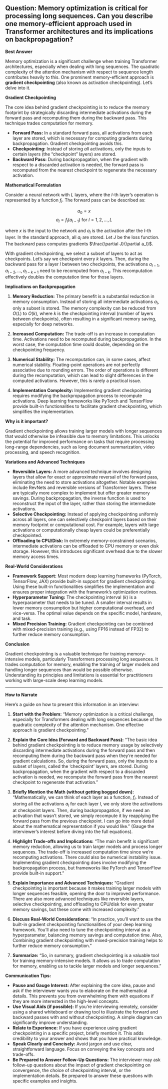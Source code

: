 ## Question: Memory optimization is critical for processing long sequences. Can you describe one memory-efficient approach used in Transformer architectures and its implications on backpropagation?

**Best Answer**

Memory optimization is a significant challenge when training Transformer architectures, especially when dealing with long sequences.  The quadratic complexity of the attention mechanism with respect to sequence length contributes heavily to this. One prominent memory-efficient approach is **gradient checkpointing** (also known as activation checkpointing).  Let's delve into it.

**Gradient Checkpointing**

The core idea behind gradient checkpointing is to reduce the memory footprint by strategically discarding intermediate activations during the forward pass and recomputing them during the backward pass.  This technique trades computation for memory.

*   **Forward Pass:** In a standard forward pass, all activations from each layer are stored, which is necessary for computing gradients during backpropagation.  Gradient checkpointing avoids this.
*   **Checkpointing:** Instead of storing *all* activations, only the inputs to certain layers (the "checkpoint" layers) are stored.
*   **Backward Pass:** During backpropagation, when the gradient with respect to a discarded activation is needed, the forward pass is recomputed from the nearest checkpoint to regenerate the necessary activation.

**Mathematical Formulation**

Consider a neural network with $L$ layers, where the $l$-th layer's operation is represented by a function $f_l$.  The forward pass can be described as:

$$a_0 = x$$
$$a_l = f_l(a_{l-1}) \text{  for } l = 1, 2, ..., L$$

where $x$ is the input to the network and $a_l$ is the activation after the $l$-th layer.  In the standard approach, all $a_l$ are stored.  Let $J$ be the loss function.  The backward pass computes gradients $\frac{\partial J}{\partial a_l}$.

With gradient checkpointing, we select a subset of layers to act as checkpoints.  Let's say we checkpoint every $k$ layers.  Then, during the backward pass for a layer $l$ between two checkpoints, the activations $a_{l-1}, a_{l-2}, ..., a_{l-k+1}$ need to be recomputed from $a_{l-k}$. This recomputation effectively doubles the computation time for those layers.

**Implications on Backpropagation**

1.  **Memory Reduction:**  The primary benefit is a substantial reduction in memory consumption.  Instead of storing all intermediate activations $a_l$, only a subset is stored.  The memory complexity can be reduced from $O(L)$ to $O(k)$, where $k$ is the checkpointing interval (number of layers between checkpoints), often resulting in a significant memory saving, especially for deep networks.

2.  **Increased Computation:**  The trade-off is an increase in computation time.  Activations need to be recomputed during backpropagation.  In the worst case, the computation time could double, depending on the checkpointing frequency.

3.  **Numerical Stability:**  The recomputation can, in some cases, affect numerical stability.  Floating-point operations are not perfectly associative due to rounding errors.  The order of operations is different during the recomputation, which can lead to slight differences in the computed activations. However, this is rarely a practical issue.

4.  **Implementation Complexity:**  Implementing gradient checkpointing requires modifying the backpropagation process to recompute activations.  Deep learning frameworks like PyTorch and TensorFlow provide built-in functionalities to facilitate gradient checkpointing, which simplifies the implementation.

**Why is it important?**

Gradient checkpointing allows training larger models with longer sequences that would otherwise be infeasible due to memory limitations. This unlocks the potential for improved performance on tasks that require processing long-range dependencies, such as long document summarization, video processing, and speech recognition.

**Variations and Advanced Techniques**

*   **Reversible Layers:** A more advanced technique involves designing layers that allow for exact or approximate reversal of the forward pass, eliminating the need to store activations altogether.  Notable examples include RevNets and reversible versions of Transformer layers.  These are typically more complex to implement but offer greater memory savings.  During backpropagation, the inverse function is used to reconstruct the input of the layer, rather than storing the intermediate activations.
*   **Selective Checkpointing:** Instead of applying checkpointing uniformly across all layers, one can selectively checkpoint layers based on their memory footprint or computational cost. For example, layers with large activations or computationally cheap layers could be preferentially checkpointed.
*   **Offloading to CPU/Disk:** In extremely memory-constrained scenarios, intermediate activations can be offloaded to CPU memory or even disk storage. However, this introduces significant overhead due to the slower memory access times.

**Real-World Considerations**

*   **Framework Support:** Most modern deep learning frameworks (PyTorch, TensorFlow, JAX) provide built-in support for gradient checkpointing. Using these built-in functionalities simplifies the implementation and ensures proper integration with the framework's optimization routines.
*   **Hyperparameter Tuning:** The checkpointing interval ($k$) is a hyperparameter that needs to be tuned.  A smaller interval results in lower memory consumption but higher computational overhead, and vice-versa. The optimal value depends on the specific model, hardware, and task.
*   **Mixed Precision Training:** Gradient checkpointing can be combined with mixed-precision training (e.g., using FP16 instead of FP32) to further reduce memory consumption.

**Conclusion**

Gradient checkpointing is a valuable technique for training memory-intensive models, particularly Transformers processing long sequences. It trades computation for memory, enabling the training of larger models and handling longer sequences than would be possible otherwise. Understanding its principles and limitations is essential for practitioners working with large-scale deep learning models.

---
**How to Narrate**

Here's a guide on how to present this information in an interview:

1.  **Start with the Problem:** "Memory optimization is a critical challenge, especially for Transformers dealing with long sequences because of the quadratic complexity of the attention mechanism.  One effective approach is gradient checkpointing."

2.  **Explain the Core Idea (Forward and Backward Pass):** "The basic idea behind gradient checkpointing is to reduce memory usage by selectively discarding intermediate activations during the forward pass and then recomputing them during the backward pass when they're needed for gradient calculations. So, during the forward pass, only the inputs to a subset of layers, called the 'checkpoint' layers, are stored. During backpropagation, when the gradient with respect to a discarded activation is needed, we recompute the forward pass from the nearest checkpoint to regenerate that activation."

3.  **Briefly Mention the Math (without getting bogged down):** "Mathematically, we can think of each layer as a function, $f_l$.  Instead of storing all the activations $a_l$ for each layer $l$, we only store the activations at checkpoint layers.  Then, during backpropagation, if we need an activation that wasn't stored, we simply recompute it by reapplying the forward pass from the previous checkpoint. I can go into more detail about the mathematical representation if you would like."  (Gauge the interviewer's interest before diving into the full equations).

4.  **Highlight Trade-offs and Implications:** "The main benefit is significant memory reduction, allowing us to train larger models and process longer sequences. The trade-off is increased computation time since we're recomputing activations. There could also be numerical instability issue. Implementing gradient checkpointing does involve modifying the backpropagation process, but frameworks like PyTorch and TensorFlow provide built-in support."

5.  **Explain Importance and Advanced Techniques:** "Gradient checkpointing is important because it makes training larger models with longer sequences feasible, opening the door to improved performance. There are also more advanced techniques like reversible layers, selective checkpointing, and offloading to CPU/disk for even greater memory savings, but these come with increased complexity."

6.  **Discuss Real-World Considerations:** "In practice, you'll want to use the built-in gradient checkpointing functionalities of your deep learning framework. You'll also need to tune the checkpointing interval as a hyperparameter, balancing memory savings and computation time. Also, Combining gradient checkpointing with mixed-precision training helps to further reduce memory consumption."

7.  **Summarize:** "So, in summary, gradient checkpointing is a valuable tool for training memory-intensive models. It allows us to trade computation for memory, enabling us to tackle larger models and longer sequences."

**Communication Tips:**

*   **Pause and Gauge Interest:** After explaining the core idea, pause and ask if the interviewer wants you to elaborate on the mathematical details. This prevents you from overwhelming them with equations if they are more interested in the high-level concepts.
*   **Use Visual Aids (if possible):** If you're interviewing remotely, consider using a shared whiteboard or drawing tool to illustrate the forward and backward passes with and without checkpointing. A simple diagram can significantly improve understanding.
*   **Relate to Experience:** If you have experience using gradient checkpointing in a specific project, briefly mention it. This adds credibility to your answer and shows that you have practical knowledge.
*   **Speak Clearly and Concisely:** Avoid jargon and use clear, straightforward language. Focus on conveying the key concepts and trade-offs.
*   **Be Prepared to Answer Follow-Up Questions:** The interviewer may ask follow-up questions about the impact of gradient checkpointing on convergence, the choice of checkpointing interval, or the implementation details. Be prepared to answer these questions with specific examples and insights.
